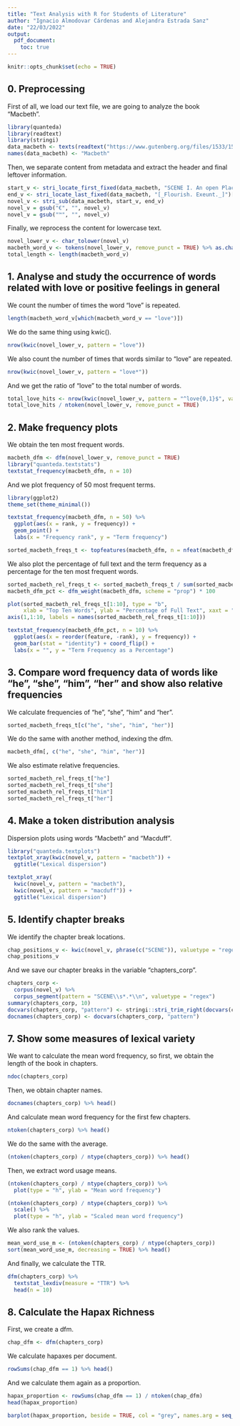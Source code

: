 ```yaml
---
title: "Text Analysis with R for Students of Literature"
author: "Ignacio Almodovar Cárdenas and Alejandra Estrada Sanz"
date: "22/03/2022"
output: 
  pdf_document:
    toc: true
---
```


```r
knitr::opts_chunk$set(echo = TRUE)
```

\newpage

## 0. Preprocessing

First of all, we load our text file, we are going to analyze the book "Macbeth".

```r
library(quanteda)
library(readtext)
library(stringi)
data_macbeth <- texts(readtext("https://www.gutenberg.org/files/1533/1533-0.txt"))
names(data_macbeth) <- "Macbeth"
```

Then, we separate content from metadata and extract the header and final leftover information.

```r
start_v <- stri_locate_first_fixed(data_macbeth, "SCENE I. An open Place.")[1]
end_v <- stri_locate_last_fixed(data_macbeth, "[_Flourish. Exeunt._]")[1]
novel_v <- stri_sub(data_macbeth, start_v, end_v)
novel_v = gsub("€", "", novel_v)
novel_v = gsub("™", "", novel_v)
```

Finally, we reprocess the content for lowercase text.

```r
novel_lower_v <- char_tolower(novel_v)
macbeth_word_v <- tokens(novel_lower_v, remove_punct = TRUE) %>% as.character()
total_length <- length(macbeth_word_v)
```

## 1. Analyse and study the occurrence of words related with love or positive feelings in general

We count the number of times the word "love" is repeated.

```r
length(macbeth_word_v[which(macbeth_word_v == "love")])
```

We do the same thing using kwic().

```r
nrow(kwic(novel_lower_v, pattern = "love"))
```

We also count the number of times that words similar to "love" are repeated.

```r
nrow(kwic(novel_lower_v, pattern = "love*"))
```

And we get the ratio of "love" to the total number of words.

```r
total_love_hits <- nrow(kwic(novel_lower_v, pattern = "^love{0,1}$", valuetype = "regex"))
total_love_hits / ntoken(novel_lower_v, remove_punct = TRUE)
```

## 2. Make frequency plots

We obtain the ten most frequent words.

```r
macbeth_dfm <- dfm(novel_lower_v, remove_punct = TRUE)
library("quanteda.textstats")
textstat_frequency(macbeth_dfm, n = 10)
```

And we plot frequency of 50 most frequent terms.

```r
library(ggplot2)
theme_set(theme_minimal())

textstat_frequency(macbeth_dfm, n = 50) %>% 
  ggplot(aes(x = rank, y = frequency)) +
  geom_point() +
  labs(x = "Frequency rank", y = "Term frequency")

sorted_macbeth_freqs_t <- topfeatures(macbeth_dfm, n = nfeat(macbeth_dfm))
```

We also plot the percentage of full text and the term frequency as a percentage for the ten most frequent words.

```r
sorted_macbeth_rel_freqs_t <- sorted_macbeth_freqs_t / sum(sorted_macbeth_freqs_t) * 100
macbeth_dfm_pct <- dfm_weight(macbeth_dfm, scheme = "prop") * 100

plot(sorted_macbeth_rel_freqs_t[1:10], type = "b",
     xlab = "Top Ten Words", ylab = "Percentage of Full Text", xaxt = "n")
axis(1,1:10, labels = names(sorted_macbeth_rel_freqs_t[1:10]))

textstat_frequency(macbeth_dfm_pct, n = 10) %>% 
  ggplot(aes(x = reorder(feature, -rank), y = frequency)) +
  geom_bar(stat = "identity") + coord_flip() + 
  labs(x = "", y = "Term Frequency as a Percentage")
```

## 3. Compare word frequency data of words like “he”, “she”, “him”, “her” and show also relative frequencies

We calculate frequencies of "he", "she", "him" and "her".

```r
sorted_macbeth_freqs_t[c("he", "she", "him", "her")]
```

We do the same with another method, indexing the dfm.

```r
macbeth_dfm[, c("he", "she", "him", "her")]
```

We also estimate relative frequencies.

```r
sorted_macbeth_rel_freqs_t["he"]
sorted_macbeth_rel_freqs_t["she"]
sorted_macbeth_rel_freqs_t["him"]
sorted_macbeth_rel_freqs_t["her"]
```

## 4. Make a token distribution analysis

Dispersion plots using words "Macbeth" and "Macduff".

```r
library("quanteda.textplots")
textplot_xray(kwic(novel_v, pattern = "macbeth")) + 
  ggtitle("Lexical dispersion")

textplot_xray(
  kwic(novel_v, pattern = "macbeth"),
  kwic(novel_v, pattern = "macduff")) + 
  ggtitle("Lexical dispersion")
```

## 5. Identify chapter breaks

We identify the chapter break locations.

```r
chap_positions_v <- kwic(novel_v, phrase(c("SCENE")), valuetype = "regex")$from
chap_positions_v
```

And we save our chapter breaks in the variable "chapters_corp".

```r
chapters_corp <- 
  corpus(novel_v) %>%
  corpus_segment(pattern = "SCENE\\s*.*\\n", valuetype = "regex")
summary(chapters_corp, 10)
docvars(chapters_corp, "pattern") <- stringi::stri_trim_right(docvars(chapters_corp, "pattern"))
docnames(chapters_corp) <- docvars(chapters_corp, "pattern")
```

## 7. Show some measures of lexical variety

We want to calculate the mean word frequency, so first, we obtain the length of the book in chapters.

```r
ndoc(chapters_corp)
```

Then, we obtain chapter names.

```r
docnames(chapters_corp) %>% head()
```

And calculate mean word frequency for the first few chapters.

```r
ntoken(chapters_corp) %>% head()
```

We do the same with the average.

```r
(ntoken(chapters_corp) / ntype(chapters_corp)) %>% head()
```

Then, we extract word usage means.

```r
(ntoken(chapters_corp) / ntype(chapters_corp)) %>%
  plot(type = "h", ylab = "Mean word frequency")

(ntoken(chapters_corp) / ntype(chapters_corp)) %>%
  scale() %>%
  plot(type = "h", ylab = "Scaled mean word frequency")
```

We also rank the values.

```r
mean_word_use_m <- (ntoken(chapters_corp) / ntype(chapters_corp))
sort(mean_word_use_m, decreasing = TRUE) %>% head()
```

And finally, we calculate the TTR.

```r
dfm(chapters_corp) %>% 
  textstat_lexdiv(measure = "TTR") %>%
  head(n = 10)
```

## 8. Calculate the Hapax Richness

First, we create a dfm.

```r
chap_dfm <- dfm(chapters_corp)
```

We calculate hapaxes per document.

```r
rowSums(chap_dfm == 1) %>% head()
```

And we calculate them again as a proportion.

```r
hapax_proportion <- rowSums(chap_dfm == 1) / ntoken(chap_dfm)
head(hapax_proportion)

barplot(hapax_proportion, beside = TRUE, col = "grey", names.arg = seq_len(ndoc(chap_dfm)))
```